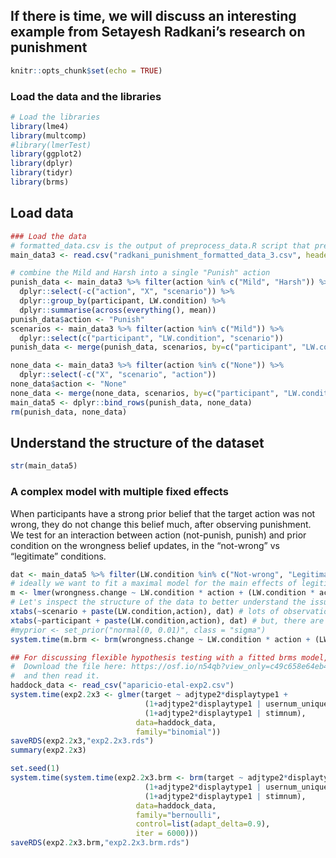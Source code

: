 ## If there is time, we will discuss an interesting example from Setayesh Radkani's research on punishment
```r
knitr::opts_chunk$set(echo = TRUE)
```

### Load the data and the libraries

```r
# Load the libraries
library(lme4)
library(multcomp)
#library(lmerTest)
library(ggplot2)
library(dplyr)
library(tidyr)
library(brms)
```

## Load data
```r
### Load the data
# formatted_data.csv is the output of preprocess_data.R script that preprocesses the raw data from Qualtrics.
main_data3 <- read.csv("radkani_punishment_formatted_data_3.csv", header = TRUE) %>% dplyr::select(-c("gender", "age"))    

# combine the Mild and Harsh into a single "Punish" action
punish_data <- main_data3 %>% filter(action %in% c("Mild", "Harsh")) %>% 
  dplyr::select(-c("action", "X", "scenario")) %>%
  dplyr::group_by(participant, LW.condition) %>%
  dplyr::summarise(across(everything(), mean))
punish_data$action <- "Punish"
scenarios <- main_data3 %>% filter(action %in% c("Mild")) %>%
  dplyr::select(c("participant", "LW.condition", "scenario"))
punish_data <- merge(punish_data, scenarios, by=c("participant", "LW.condition"))

none_data <- main_data3 %>% filter(action %in% c("None")) %>%
  dplyr::select(-c("X", "scenario", "action"))
none_data$action <- "None"
none_data <- merge(none_data, scenarios, by=c("participant", "LW.condition"))
main_data5 <- dplyr::bind_rows(punish_data, none_data)
rm(punish_data, none_data)
```

## Understand the structure of the dataset
```r
str(main_data5)
```

### A complex model with multiple fixed effects
When participants have a strong prior belief that the target action was not wrong, they do not change this belief much, after observing punishment. We test for an interaction between action (not-punish, punish) and prior condition on the wrongness belief updates, in the “not-wrong” vs “legitimate” conditions. 
```r
dat <- main_data5 %>% filter(LW.condition %in% c("Not-wrong", "Legitimate"))
# ideally we want to fit a maximal model for the main effects of legitimacy/wrongness condition + action, but this doesn't work:
m <- lmer(wrongness.change ~ LW.condition * action + (LW.condition * action|participant) + (LW.condition * action|scenario),data=dat,REML=F)
# Let's inspect the structure of the data to better understand the issue
xtabs(~scenario + paste(LW.condition,action), dat) # lots of observations per scenario+condition+action combination. However, we should be cautious about the fact that there are only six scenarios (i.e., few clusters)
xtabs(~participant + paste(LW.condition,action), dat) # but, there are no repeated measures within scenario+condition+action combination! This means that in the above mixed model specification, which has both random participant effects and random trial-level noise, the model is *unidentifiable*: participant-level random effects and trial-level noise cannot be fully distinguished. The key issue is that the sum of independent multivariate normally distributed random variables is also independent multivariate normal.
#myprior <- set_prior("normal(0, 0.01)", class = "sigma")
system.time(m.brm <- brm(wrongness.change ~ LW.condition * action + (LW.condition * action|scenario) + (LW.condition * action|participant),data=dat, save_model="/tmp/radkani-model-code.stan",iter=2,chains=1,warmup=1))
```



```r
## For discussing flexible hypothesis testing with a fitted brms model, we will use an under-review dataset from a paper of mine.
#  Download the file here: https://osf.io/n54qb?view_only=c49c658e64eb4f9a8d1d153f3c692898
#  and then read it.
haddock_data <- read_csv("aparicio-etal-exp2.csv")
system.time(exp2.2x3 <- glmer(target ~ adjtype2*displaytype1 +
                              (1+adjtype2*displaytype1 | usernum_unique)+
                              (1+adjtype2*displaytype1 | stimnum),
                            data=haddock_data,
                            family="binomial"))
saveRDS(exp2.2x3,"exp2.2x3.rds")
summary(exp2.2x3)

set.seed(1)
system.time(system.time(exp2.2x3.brm <- brm(target ~ adjtype2*displaytype1 +
                              (1+adjtype2*displaytype1 | usernum_unique)+
                              (1+adjtype2*displaytype1 | stimnum),
                            data=haddock_data,
                            family="bernoulli",
                            control=list(adapt_delta=0.9),
                            iter = 6000)))
saveRDS(exp2.2x3.brm,"exp2.2x3.brm.rds")

```